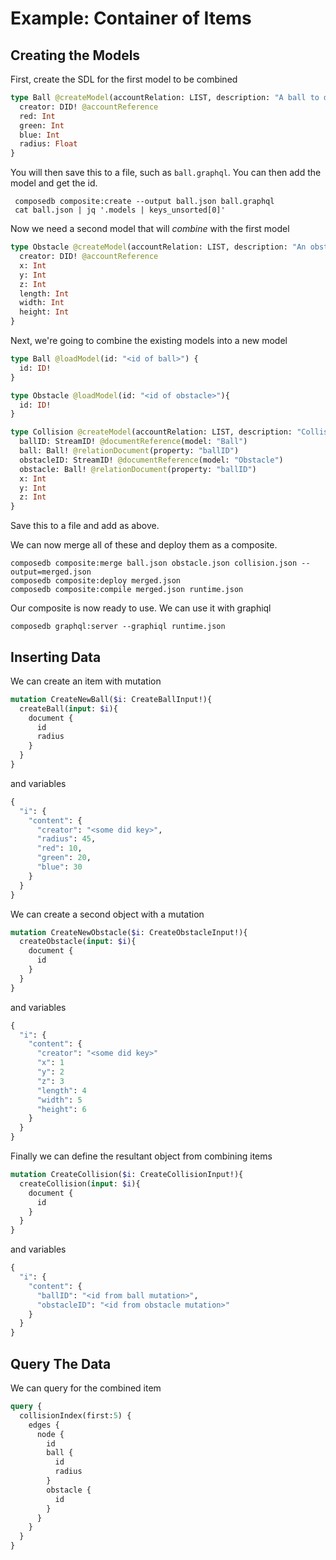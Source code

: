 # Example: Container of Items

<head>
  <meta name="robots" content="noindex" />
  <meta name="googlebot" content="noindex" />
</head>

## Creating the Models
First, create the SDL for the first model to be combined

```graphql
type Ball @createModel(accountRelation: LIST, description: "A ball to display") {
  creator: DID! @accountReference
  red: Int
  green: Int
  blue: Int
  radius: Float
}
```
You will then save this to a file, such as `ball.graphql`. You can then add the model and get the id.

     composedb composite:create --output ball.json ball.graphql
     cat ball.json | jq '.models | keys_unsorted[0]'

Now we need a second model that will *combine* with the first model

```graphql
type Obstacle @createModel(accountRelation: LIST, description: "An obstacle a ball can collide with") {
  creator: DID! @accountReference
  x: Int
  y: Int
  z: Int
  length: Int
  width: Int
  height: Int
}
```

Next, we're going to combine the existing models into a new model

```graphql
type Ball @loadModel(id: "<id of ball>") {
  id: ID!
}

type Obstacle @loadModel(id: "<id of obstacle>"){
  id: ID!
}

type Collision @createModel(accountRelation: LIST, description: "Collision between ball and object") {
  ballID: StreamID! @documentReference(model: "Ball")
  ball: Ball! @relationDocument(property: "ballID")
  obstacleID: StreamID! @documentReference(model: "Obstacle")
  obstacle: Ball! @relationDocument(property: "ballID")
  x: Int
  y: Int
  z: Int
}
```
Save this to a file and add as above.

We can now merge all of these and deploy them as a composite.

    composedb composite:merge ball.json obstacle.json collision.json --output=merged.json
    composedb composite:deploy merged.json
    composedb composite:compile merged.json runtime.json

Our composite is now ready to use. We can use it with graphiql

    composedb graphql:server --graphiql runtime.json

## Inserting Data

We can create an item with mutation

```graphql
mutation CreateNewBall($i: CreateBallInput!){
  createBall(input: $i){
    document {
      id
      radius
    }
  }
}
```

and variables

```graphql
{
  "i": {
    "content": {
      "creator": "<some did key>",
      "radius": 45,
      "red": 10,
      "green": 20,
      "blue": 30
    }
  }
}
```

We can create a second object with a mutation

```graphql
mutation CreateNewObstacle($i: CreateObstacleInput!){
  createObstacle(input: $i){
    document {
      id
    }
  }
}
```

and variables

```graphql
{
  "i": {
    "content": {
      "creator": "<some did key>"
      "x": 1
      "y": 2
      "z": 3
      "length": 4
      "width": 5
      "height": 6
    }
  }
}
```

Finally we can define the resultant object from combining items
```graphql
mutation CreateCollision($i: CreateCollisionInput!){
  createCollision(input: $i){
    document {
      id
    }
  }
}
```
and variables
```graphql
{
  "i": {
    "content": {
      "ballID": "<id from ball mutation>",
      "obstacleID": "<id from obstacle mutation>"
    }
  }
}
```
## Query The Data
We can query for the combined item
```graphql
query {
  collisionIndex(first:5) {
    edges {
      node {
        id
        ball {
          id
          radius
        }
        obstacle {
          id
        }
      }
    }
  }
}
```